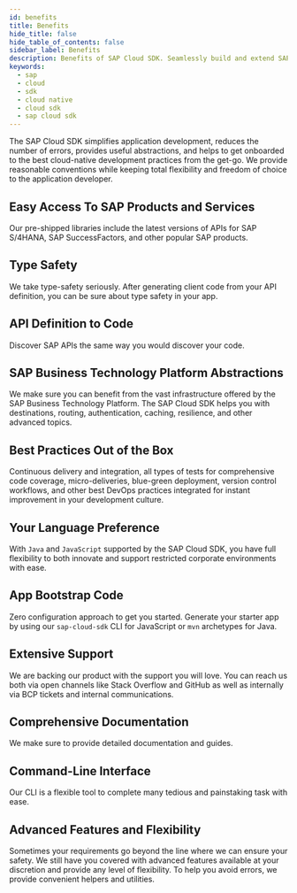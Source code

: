 ```yaml
---
id: benefits
title: Benefits
hide_title: false
hide_table_of_contents: false
sidebar_label: Benefits
description: Benefits of SAP Cloud SDK. Seamlessly build and extend SAP services and applications.
keywords:
  - sap
  - cloud
  - sdk
  - cloud native
  - cloud sdk
  - sap cloud sdk
---
```


The SAP Cloud SDK simplifies application development, reduces the number of errors, provides useful abstractions, and helps to get onboarded to the best cloud-native development practices from the get-go.
We provide reasonable conventions while keeping total flexibility and freedom of choice to the application developer.

## Easy Access To SAP Products and Services

Our pre-shipped libraries include the latest versions of APIs for SAP S/4HANA, SAP SuccessFactors, and other popular SAP products.

## Type Safety

We take type-safety seriously.
After generating client code from your API definition, you can be sure about type safety in your app.

## API Definition to Code

Discover SAP APIs the same way you would discover your code.

## SAP Business Technology Platform Abstractions

We make sure you can benefit from the vast infrastructure offered by the SAP Business Technology Platform.
The SAP Cloud SDK helps you with destinations, routing, authentication, caching, resilience, and other advanced topics.

## Best Practices Out of the Box

Continuous delivery and integration, all types of tests for comprehensive code coverage, micro-deliveries, blue-green deployment, version control workflows, and other best DevOps practices integrated for instant improvement in your development culture.

## Your Language Preference

With `Java` and `JavaScript` supported by the SAP Cloud SDK, you have full flexibility to both innovate and support restricted corporate environments with ease.

## App Bootstrap Code

Zero configuration approach to get you started.
Generate your starter app by using our `sap-cloud-sdk` CLI for JavaScript or `mvn` archetypes for Java.

## Extensive Support

We are backing our product with the support you will love.
You can reach us both via open channels like Stack Overflow and GitHub as well as internally via BCP tickets and internal communications.

## Comprehensive Documentation

We make sure to provide detailed documentation and guides.

## Command-Line Interface

Our CLI is a flexible tool to complete many tedious and painstaking task with ease.

## Advanced Features and Flexibility

Sometimes your requirements go beyond the line where we can ensure your safety.
We still have you covered with advanced features available at your discretion and provide any level of flexibility.
To help you avoid errors, we provide convenient helpers and utilities.
